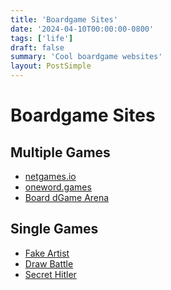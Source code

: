 ---
title: 'Boardgame Sites'
date: '2024-04-10T00:00:00-0800'
tags: ['life']
draft: false
summary: 'Cool boardgame websites'
layout: PostSimple
---

# Boardgame Sites

## Multiple Games

- [netgames.io](https://netgames.io/)
- [oneword.games](https://oneword.games/)
- [Board dGame Arena](https://boardgamearena.com/)

## Single Games

- [Fake Artist](https://fake-artist-online.games.asta.uni-goettingen.de/)
- [Draw Battle](https://drawbattle.io/)
- [Secret Hitler](https://secrethitler.io/)